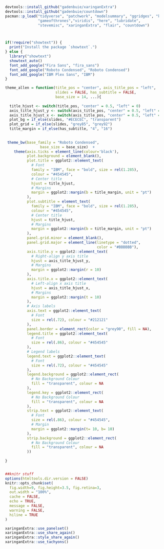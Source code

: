 ```R

devtools::install_github("gadenbuie/xaringanExtra")
devtools::install_github("gadenbuie/countdown")
pacman::p_load("tidyverse", "patchwork", "modelsummary", "ggridges", "kableExtra",
               "gameofthrones","viridis", "here", "lubridate",
               "stevemisc", "xaringanExtra", "flair", "countdown")



if(!require("showtext")) {
  print("Install the package `showtext`.")
} else {
  library("showtext")
  showtext_auto()
  font_add_google("Fira Sans", "fira_sans")
  font_add_google("Roboto Condensed", "Roboto Condensed")
  font_add_google("IBM Plex Sans", "IBM")
}

theme_allen = function(title_pos = "center", axis_title_pos = "left", 
                       slides = FALSE, has_subtitle = FALSE, 
                       base_size = 14, ...){
  
  title_hjust <- switch(title_pos, "center" = 0.5, "left" = 0)
  axis_title_hjust_y <- switch(axis_title_pos, "center" = 0.5, "left" = 1.0)
  axis_title_hjust_x <- switch(axis_title_pos, "center" = 0.5, "left" = 0.0)
  plot_bg = if_else(slides, "#ECECEC", "transparent")
  plot_grid = if_else(slides, "grey85", "grey92")
  title_margin = if_else(has_subtitle, "4", "16")
  
  
 theme_bw(base_family = "Roboto Condensed", 
                base_size = base_size)  +
    theme(axis.ticks = element_line(colour='black'),
          plot.background = element_blank(),
          plot.title = ggplot2::element_text(
            # Font
            family = "IBM", face = "bold", size = rel(1.285), 
            colour = "#454545", 
            # Center title
            hjust = title_hjust,
            # Margins
            margin = ggplot2::margin(b = title_margin, unit = "pt")
          ),
          plot.subtitle = element_text(
            family = "IBM", face = "bold", size = rel(1.285), 
            colour = "#454545", 
            # Center title
            hjust = title_hjust,
            # Margins
            margin = ggplot2::margin(b = title_margin, unit = "pt")
          ),
          panel.grid.minor = element_blank(),
          panel.grid.major = element_line(linetype = "dotted", 
                                          color = "#BBBBBB"),
          axis.title.y = ggplot2::element_text(
            # Right-align y axis title
            hjust = axis_title_hjust_y,
            # Margins
            margin = ggplot2::margin(r = 10)
          ),
          axis.title.x = ggplot2::element_text(
            # Left-align x axis title
            hjust = axis_title_hjust_x,
            # Margins
            margin = ggplot2::margin(t = 10)
          ),
          # Axis labels
          axis.text = ggplot2::element_text(
            # Font
            size = rel(.72), colour = "#212121"
          ),
          panel.border = element_rect(color = "grey90", fill = NA),
          legend.title = ggplot2::element_text(
            # Font
            size = rel(.86), colour = "#454545"
          ),
          # Legend labels
          legend.text = ggplot2::element_text(
            # Font
            size = rel(.72), colour = "#454545"
          ),
          legend.background = ggplot2::element_rect(
            # No Background Colour
            fill = "transparent", colour = NA
          ),
          legend.key = ggplot2::element_rect(
            # No Background Colour
            fill = "transparent", colour = NA
          ),
          strip.text = ggplot2::element_text(
            # Font 
            size = rel(.86), colour = "#454545", 
            # Margin							   
            margin = ggplot2::margin(t= 10, b= 10)
          ),
          strip.background = ggplot2::element_rect(
            # No Background Colour
            fill = "transparent", colour = NA
          ))
  
}


##knitr stuff
options(htmltools.dir.version = FALSE)
knitr::opts_chunk$set(
  fig.width=9, fig.height=3.5, fig.retina=3,
  out.width = "100%",
  cache = FALSE,
  echo = TRUE,
  message = FALSE, 
  warning = FALSE,
  hiline = TRUE
)

xaringanExtra::use_panelset()
xaringanExtra::use_share_again()
xaringanExtra::style_share_again()
xaringanExtra::use_tachyons()

```

```css
```

```css
```




